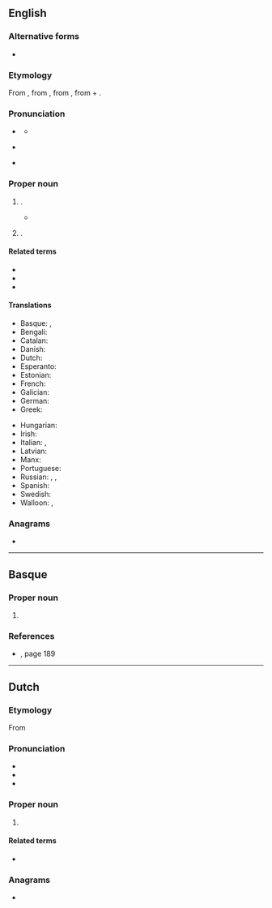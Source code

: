 {{also|Gérard}}
==English==

===Alternative forms===
* {{alter|en|Gerrard}}

===Etymology===
From {{inh|en|enm|Gerard}}, from {{der|en|fro|Gerart}}, from {{der|en|frk|*Gaiʀahard}}, from {{m|gmw-pro|*gaiʀ|t=spear}} + {{m|gmw-pro|*hard(ī)|t=hard, brave}}.

===Pronunciation===
* {{a|UK}} {{IPA|en|/ˈd͡ʒɛɹɑːd/}}
** {{audio|en|LL-Q1860 (eng)-Vealhurl-Gerard.wav|Audio (UK)}}
* {{a|US}} {{IPA|en|/d͡ʒəˈɹɑɹd/}}
* {{rhymes|en|ɑɹd|s=2|q1=US}}

===Proper noun===
{{en-proper noun}}

# {{given name|en|male|from=Germanic languages}}.
#* {{RQ:Shakespeare All's Well|I|I|text=He was famous, sir, in his profession, and it was his great right to be so: '''Gerard''' de Narbon.}}
# {{surname|en|patronymic|nodot=1}}.

====Related terms====
* {{l|en|Garrett}}
* {{l|en|Gerry}}
* {{l|en|Jerry}}

====Translations====
{{trans-top|male given name}}
* Basque: {{t|eu|Gerard}}, {{t|eu|Gerardo}}
* Bengali: {{t|bn|জেরার্ড}}
* Catalan: {{t+|ca|Gerard|m}}
* Danish: {{t|da|Gerhard}}
* Dutch: {{t+|nl|Gerard|m}}
* Esperanto: {{t|eo|Gerardo}}
* Estonian: {{t|et|Kert}}
* French: {{t+|fr|Gérard}}
* Galician: {{t+|gl|Xerardo|m}}
* German: {{t+|de|Gerhard}}
* Greek: {{t+|el|Γεράρδος}}
{{trans-mid}}
* Hungarian: {{t+|hu|Gellért}}
* Irish: {{t|ga|Gearóid|m}}
* Italian: {{t+|it|Gerardo|m}}, {{t|it|Gherardo|m}}
* Latvian: {{t|lv|Ģirts|m}}
* Manx: {{t|gv|Gerrard|m}}
* Portuguese: {{t|pt|Gerardo|m}}
* Russian: {{t+|ru|Жера́р|m}}, {{t+|ru|Ге́рхард|m}}, {{t|ru|Дже́ра́рд|m}}
* Spanish: {{t+|es|Gerardo|m}}
* Swedish: {{t+|sv|Gerhard}}
* Walloon: {{t+|wa|Djuråd}}, {{t+|wa|Djeråd}}
{{trans-bottom}}

===Anagrams===
* {{anagrams|en|a=adegrr|Drager|Grader|grader|red rag|redrag|regard}}

----

==Basque==

===Proper noun===
{{eu-proper noun}}

# {{given name|eu|male}}

===References===
* {{R:Izendegia1999}}, page 189

----

==Dutch==

===Etymology===
From {{inh|nl|gmw-pro|*Gaiʀahard}}

===Pronunciation===
* {{IPA|nl|/ˈɣeː.rɑrt/}}
* {{audio|nl|Nl-Gerard.ogg|Audio}}
* {{hyphenation|nl|Ge|rard}}

===Proper noun===
{{nl-proper noun|m}}

# {{given name|nl|male}}

====Related terms====
* {{l|nl|Geerd}}

===Anagrams===
* {{l|nl|drager}}